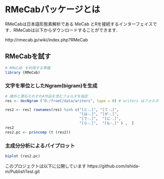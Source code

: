 RMeCabパッケージとは
========================================================
RMeCabは日本語形態素解析である MeCab とRを接続するインターフェイスです．RMeCabは以下からダウンロードすることができます．

http://rmecab.jp/wiki/index.php?RMeCab

RMeCabを試す
-------------------------

```r
# RMeCab を利用する準備
library (RMeCab)
```

### 文字を単位としたNgram(bigram)を生成
```r
# 鴎外と漱石それぞれ4作品を含むフォルダを指定
res <- docNgram ("D:/fromC/data/writers", type = 0) # writers はフォルダ名

res2 <- res[ rownames(res) %in% c("[と-、]", "[て-、]", 
                                  "[は-、]", "[が-、]", 
                                  "[で-、]",  "[に-、]",  
                                  "[ら-、]",  "[も-、]" ) ,  ]
res2
res2.pc <- princomp (t (res2))

```

### 主成分分析によるバイプロット

```r
biplot (res2.pc)
```
このプロジェクトは以下に公開しています
https://github.com/ishida-m/PublishTest.git
